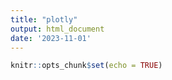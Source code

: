 ```yaml
---
title: "plotly"
output: html_document
date: '2023-11-01'
---
```


```r
knitr::opts_chunk$set(echo = TRUE)
```

